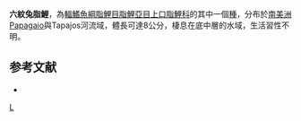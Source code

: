 {{Speciesbox 
| genus = Leporinus
| species = sexstriatus
| authority = [[Britski|Britski]] & [[Garavello|Garavello]], 1980
| status = NE
| status_system = IUCN3.1
}}
'''六紋兔脂鯉'''，為[[輻鰭魚綱|輻鰭魚綱]][[脂鯉目|脂鯉目]][[脂鯉亞目|脂鯉亞目]][[上口脂鯉科|上口脂鯉科]]的其中一個[[種|種]]，分布於[[南美洲|南美洲]]Papagaio與Tapajos河流域，體長可達8公分，棲息在底中層的水域，生活習性不明。

==参考文献==
{{refbegin}}
*{{FishBase_species|genus=Leporinus|species=sexstriatus|year=2013|month=9}}
{{refend}}
{{Taxonbar}}

[[Category:兔脂鯉屬|L]]